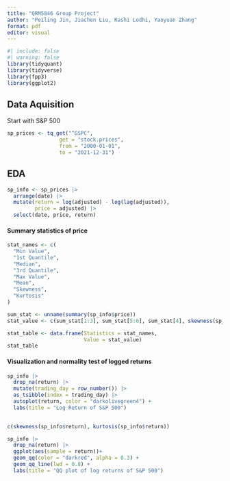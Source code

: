 ```yaml
---
title: "QRM5846 Group Project"
author: "Peiling Jin, Jiachen Liu, Rashi Lodhi, Yaoyuan Zhang"
format: pdf
editor: visual
---
```


```r
#| include: false
#| warning: false
library(tidyquant)
library(tidyverse)
library(fpp3)
library(ggplot2)
```


## Data Aquisition

Start with S&P 500

```r
sp_prices <- tq_get("^GSPC",
                 get = "stock.prices",
                 from = "2000-01-01",
                 to = "2021-12-31")
```

## EDA

```r
sp_info <- sp_prices |>
  arrange(date) |>
  mutate(return = log(adjusted) - log(lag(adjusted)), 
         price = adjusted) |>
  select(date, price, return)
```

#### Summary statistics of price

```r
stat_names <- c(
  "Min Value", 
  "1st Quantile", 
  "Median", 
  "3rd Quantile", 
  "Max Value", 
  "Mean", 
  "Skewness", 
  "Kurtosis"
)

sum_stat <- unname(summary(sp_info$price))
stat_value <- c(sum_stat[1:3], sum_stat[5:6], sum_stat[4], skewness(sp_info$price), kurtosis(sp_info$price))
```

```r
stat_table <- data.frame(Statistics = stat_names, 
                         Value = stat_value)
stat_table
```


#### Visualization and normality test of logged returns

```r
sp_info |>
  drop_na(return) |>
  mutate(trading_day = row_number()) |>
  as_tsibble(index = trading_day) |>
  autoplot(return, color = "darkolivegreen4") + 
  labs(title = "Log Return of S&P 500")
  
```

```r
c(skewness(sp_info$return), kurtosis(sp_info$return))
```


```r
sp_info |>
  drop_na(return) |>
  ggplot(aes(sample = return))+ 
  geom_qq(color = "darkred", alpha = 0.3) + 
  geom_qq_line(lwd = 0.8) + 
  labs(title = "QQ plot of log returns of S&P 500")
```














